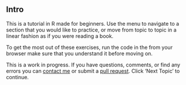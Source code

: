 ## Intro

This is a tutorial in R made for beginners. Use the menu to navigate to a 
section that you would like to practice, or move from topic to topic in a 
linear fashion as if you were reading a book. 

To get the most out of these exercises, run the code in the from your browser 
make sure that you understand it before moving on.

This is a work in progress. If you have questions, comments, or find any errors 
you can [contact me][email] or submit a [pull request][github]. Click 
'Next Topic' to continue. 

[email]: mailto:joseph.casillas@rutgers.edu
[github]: https://github.com/jvcasillas/r_for_linguists
